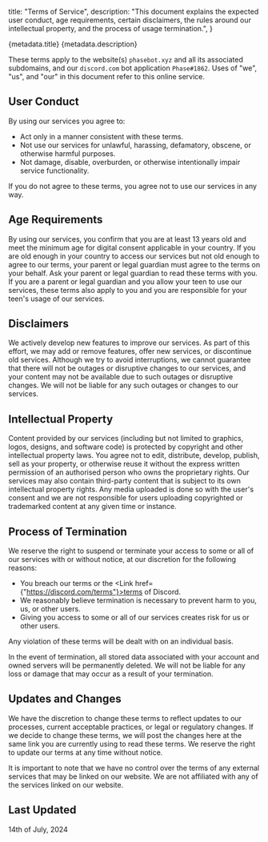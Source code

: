   title: "Terms of Service",
  description:
    "This document explains the expected user conduct, age requirements, certain disclaimers, the rules around our intellectual property, and the process of usage termination.",
}

<Heading>
  <HeadingTitle>{metadata.title}</HeadingTitle>
  <HeadingDescription>{metadata.description}</HeadingDescription>
</Heading>

These terms apply to the website(s) `phasebot.xyz` and all its associated subdomains, and our `discord.com` bot application `Phase#1862`. Uses of "we", "us", and "our" in this document refer to this online service.

## User Conduct

By using our services you agree to:

- Act only in a manner consistent with these terms.
- Not use our services for unlawful, harassing, defamatory, obscene, or otherwise harmful purposes.
- Not damage, disable, overburden, or otherwise intentionally impair service functionality.

If you do not agree to these terms, you agree not to use our services in any way.

## Age Requirements

By using our services, you confirm that you are at least 13 years old and meet the minimum age for digital consent applicable in your country. If you are old enough in your country to access our services but not old enough to agree to our terms, your parent or legal guardian must agree to the terms on your behalf. Ask your parent or legal guardian to read these terms with you. If you are a parent or legal guardian and you allow your teen to use our services, these terms also apply to you and you are responsible for your teen's usage of our services.

## Disclaimers

We actively develop new features to improve our services. As part of this effort, we may add or remove features, offer new services, or discontinue old services. Although we try to avoid interruptions, we cannot guarantee that there will not be outages or disruptive changes to our services, and your content may not be available due to such outages or disruptive changes. We will not be liable for any such outages or changes to our services.

## Intellectual Property

Content provided by our services (including but not limited to graphics, logos, designs, and software code) is protected by copyright and other intellectual property laws. You agree not to edit, distribute, develop, publish, sell as your property, or otherwise reuse it without the express written permission of an authorised person who owns the proprietary rights. Our services may also contain third-party content that is subject to its own intellectual property rights. Any media uploaded is done so with the user's consent and we are not responsible for users uploading copyrighted or trademarked content at any given time or instance.

## Process of Termination

We reserve the right to suspend or terminate your access to some or all of our services with or without notice, at our discretion for the following reasons:

- You breach our terms or the <Link href={"https://discord.com/terms"}>terms of Discord</Link>.
- We reasonably believe termination is necessary to prevent harm to you, us, or other users.
- Giving you access to some or all of our services creates risk for us or other users.

Any violation of these terms will be dealt with on an individual basis.

In the event of termination, all stored data associated with your account and owned servers will be permanently deleted. We will not be liable for any loss or damage that may occur as a result of your termination.

## Updates and Changes

We have the discretion to change these terms to reflect updates to our processes, current acceptable practices, or legal or regulatory changes. If we decide to change these terms, we will post the changes here at the same link you are currently using to read these terms. We reserve the right to update our terms at any time without notice.

It is important to note that we have no control over the terms of any external services that may be linked on our website. We are not affiliated with any of the services linked on our website.

## Last Updated

14th of July, 2024
